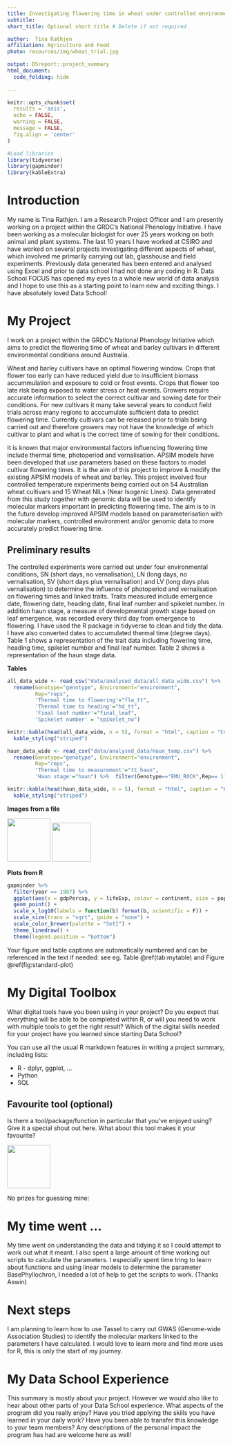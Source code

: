 ```yaml
---
title: Investigating flowering time in wheat under controlled environment conditions
subtitle: 
short_title: Optional short title # Delete if not required

author:  Tina Rathjen
affiliation: Agriculture and Food
photo: resources/img/wheat_trial.jpg

output: DSreport::project_summary
html_document:
  code_folding: hide
 
---
```

```r
knitr::opts_chunk$set(
  results = 'asis',
  echo = FALSE,
  warning = FALSE,
  message = FALSE,
  fig.align = 'center'
)

#Load libraries
library(tidyverse)
library(gapminder)
library(kableExtra)
```


# Introduction
My name is Tina Rathjen. I am a Research Project Officer and I am presently working on a project within the GRDC's National Phenology Initiative. I have been working as a molecular biologist for over 25 years working on both animal and plant systems. The last 10 years I have worked at CSIRO and have worked on several projects investigating different aspects of wheat, which involved me primarily carrying out lab, glasshouse and field experiments. Previously data generated has been entered and analysed using Excel and prior to data school I had not done any coding in R. Data School FOCUS has opened my eyes to a whole new world of data analysis and I hope to use this as a starting point to learn new and exciting things. I have absolutely loved Data School!

# My Project
I work on a project within the GRDC's National Phenology Initiative which aims to predict the flowering time of wheat and barley cultivars in different environmental conditions around Australia.

Wheat and barley cultivars have an optimal flowering window. Crops that flower too early can have reduced yield due to insufficient biomass accummulation and exposure to cold or frost events. Crops that flower too late risk being exposed to water stress or heat events. Growers require accurate information to select the correct cultivar and sowing date for their conditions. For new cultivars it many take several years to conduct field trials across many regions to acccumulate sufficient data to predict flowering time. Currently cultivars can be released prior to trials being carried out and therefore growers may not have the knowledge of which cultivar to plant and what is the correct time of sowing for their conditions.

It is known that major environmental factors influencing flowering time include thermal time, photoperiod and vernalisation. APSIM models have been developed that use parameters based on these factors to model cultivar flowering times.  It is the aim of this project to improve & modify the existing APSIM models of wheat and barley. This project involved four controlled temperature experiments being carried out on 54 Australian wheat cultivars and 15 Wheat NILs (Near Isogenic Lines). Data generated from this study together with genomic data will be used to identify molecular markers important in predicting flowering time. The aim is to in the future develop improved APSIM models based on parameterisation with molecular markers, controlled environment and/or genomic data to more accurately predict flowering time. 



## Preliminary results

The controlled experiments were carried out under four environmental conditions, SN (short days, no vernalisation), LN (long days, no vernalisation, SV (short days plus vernalisation) and LV (long days plus vernalisation) to determine the influence of photoperiod and vernalisation on flowering times and linked traits. Traits measured include emergence date, flowering date, heading date, final leaf number and spikelet number. In addition haun stage, a measure of developmental growth stage based on leaf emergence, was recorded every third day from emergence to flowering. I have used the R package in tidyverse to clean and tidy the data. I have also converted dates to accumulated thermal time (degree days). Table 1 shows a representation of the trait data including flowering time, heading time, spikelet number and final leaf number. Table 2 shows a representation of the haun stage data.


**Tables**
```r

all_data_wide <- read_csv("data/analysed_data/all_data_wide.csv") %>% 
  rename(Genotype="genotype", Environment="environment", 
         Rep="reps", 
         'Thermal time to flowering'="flw_tt",
         'Thermal time to heading'="hd_tt",
         'Final leaf number'="final_leaf",
         'Spikelet number' = "spikelet_no")

knitr::kable(head(all_data_wide, n = 5), format = "html", caption = "Controlled Environment Data") %>% 
  kable_styling("striped")
```

```r

haun_data_wide <- read_csv("data/analysed_data/Haun_temp.csv") %>% 
  rename(Genotype="genotype", Environment="environment", 
         Rep="reps", 
         'Thermal time to measurement'="tt_haun",
         'Haun stage'="haun") %>%  filter(Genotype=="EMU_ROCK",Rep== 1)

knitr::kable(head(haun_data_wide, n = 5), format = "html", caption = "Haun Stage Data") %>% 
  kable_styling("striped")
```

**Images from a file**

![](resources/img/tidyverse.png){width=100px}
![](https://raw.githubusercontent.com/tidyverse/ggplot2/master/man/figures/logo.png){width=90px}




**Plots from R**
```r
gapminder %>% 
  filter(year == 1987) %>% 
  ggplot(aes(x = gdpPercap, y = lifeExp, colour = continent, size = pop)) +
  geom_point() +
  scale_x_log10(labels = function(b) format(b, scientific = F)) +
  scale_size(trans = "sqrt", guide = "none") +
  scale_color_brewer(palette = "Set1") +
  theme_linedraw() +
  theme(legend.position = "bottom")
```

Your figure and table captions are automatically numbered and can be referenced in the text
if needed: see eg. Table \@ref(tab:mytable) and Figure \@ref(fig:standard-plot)

# My Digital Toolbox

What digital tools have you been using in your project? Do you expect that everything will be able 
to be completed within R, or will you need to work with multiple tools to get the right result?
Which of the digital skills needed for your project have you learned since starting Data School?

You can use all the usual R markdown features in writing a project summary, including lists:

* R - dplyr, ggplot, ...
* Python
* SQL

## Favourite tool (optional)

Is there a tool/package/function in particular that you've enjoyed using? Give it a special shout out here. What about this tool makes it your favourite?

![](https://raw.githubusercontent.com/tidyverse/ggplot2/master/man/figures/logo.png){.pull-right width=100px}

No prizes for guessing mine:

# My time went ...

My time went on understanding the data and tidying it so I could attempt to work out what it meant. I also spent a large amount of time working out scripts to calculate the parameters. I especially spent time tring to learn about functions and using linear models to determine the parameter BasePhyllochron, I needed a lot of help to get the scripts to work. (Thanks Aswin)


# Next steps
I am planning to learn how to use Tassel to carry out GWAS (Genome-wide Association Studies) to identify the molecular markers linked to the parameters I have calculated.  I would love to learn more and find more uses for R, this is only the start of my journey. 

# My Data School Experience

This summary is mostly about your project. However we would also like to hear about other
parts of your Data School experience. What aspects of the program did you really enjoy? Have you
tried applying the skills you have learned in your daily work? Have you been able to transfer this 
knowledge to your team members? Any descriptions of the personal impact the program has 
had are welcome here as well!
